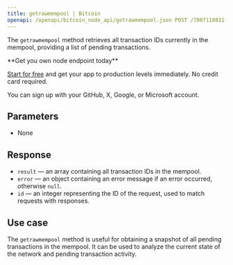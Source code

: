 ---
title: getrawmempool | Bitcoin
openapi: /openapi/bitcoin_node_api/getrawmempool.json POST /788f110831fe13808302bd79796d55e8
---

The `getrawmempool` method retrieves all transaction IDs currently in the mempool, providing a list of pending transactions.

<Check>
**Get you own node endpoint today**

[Start for free](https://console.chainstack.com/) and get your app to production levels immediately. No credit card required.

You can sign up with your GitHub, X, Google, or Microsoft account.
</Check>


## Parameters

* None

## Response

* `result` — an array containing all transaction IDs in the mempool.
* `error` — an object containing an error message if an error occurred, otherwise `null`.
* `id` — an integer representing the ID of the request, used to match requests with responses.

## Use case

The `getrawmempool` method is useful for obtaining a snapshot of all pending transactions in the mempool. It can be used to analyze the current state of the network and pending transaction activity.
